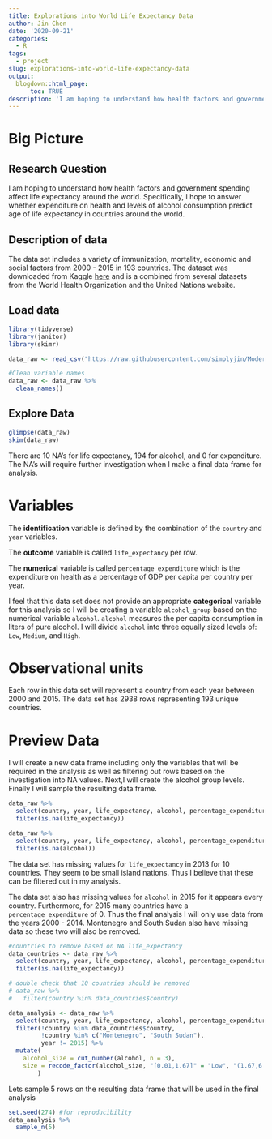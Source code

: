 ```yaml
---
title: Explorations into World Life Expectancy Data
author: Jin Chen
date: '2020-09-21'
categories:
  - R
tags:
  - project
slug: explorations-into-world-life-expectancy-data
output:
  blogdown::html_page:
      toc: TRUE
description: 'I am hoping to understand how health factors and government spending affect life expectancy around the world. Specifically, I hope to answer whether expenditure on health and levels of alcohol consumption predict age of life expectancy in countries around the world.'
---
```



# Big Picture
## Research Question

I am hoping to understand how health factors and government spending affect life expectancy around the world. Specifically, I hope to answer whether expenditure on health and levels of alcohol consumption predict age of life expectancy in countries around the world.


## Description of data
The data set includes a variety of immunization, mortality, economic and social factors from 2000 - 2015 in 193 countries. The dataset was downloaded from Kaggle [here](https://www.kaggle.com/kumarajarshi/life-expectancy-who) and is a combined from several datasets from the World Health Organization and the United Nations website. 

## Load data

```r
library(tidyverse)
library(janitor)
library(skimr)

data_raw <- read_csv("https://raw.githubusercontent.com/simplyjin/ModernDive/master/data/life_data.csv")

#Clean variable names
data_raw <- data_raw %>% 
  clean_names()
```

## Explore Data

```r
glimpse(data_raw)
skim(data_raw)
```

There are 10 NA's for life expectancy, 194 for alcohol, and 0 for expenditure. The NA's will require further investigation when I make a final data  frame for analysis.


# Variables

The **identification** variable is defined by the combination of the `country` and `year` variables.

The **outcome** variable is called `life_expectancy` per row.

The **numerical** variable is called `percentage_expenditure` which is the expenditure on health as a percentage of GDP per capita per country per year.

I feel that this data set does not provide an appropriate **categorical** variable for this analysis so I will be creating a variable `alcohol_group` based on the numerical variable `alcohol`. `alcohol` measures the per capita consumption in liters of pure alcohol. I will divide `alcohol` into three equally sized levels of: `Low`, `Medium`, and `High`. 


# Observational units

Each row in this data set will represent a country from each year between 2000 and 2015. The data set has 2938 rows representing 193 unique countries.

# Preview Data

I will create a new data frame including only the variables that will be required in the analysis as well as filtering out rows based on the investigation into NA values. Next,I will create the alcohol group levels. Finally I will sample the resulting data frame.

```r
data_raw %>% 
  select(country, year, life_expectancy, alcohol, percentage_expenditure) %>% 
  filter(is.na(life_expectancy))

data_raw %>% 
  select(country, year, life_expectancy, alcohol, percentage_expenditure) %>% 
  filter(is.na(alcohol))

```
The data set has missing values for `life_expectancy` in 2013 for 10 countries. They seem to be small island nations. Thus I believe that these can be filtered out in my analysis.

The data set also has missing values for `alcohol` in 2015 for it appears every country. Furthermore, for 2015 many countries have a `percentage_expenditure` of 0. Thus the final analysis I will only use data from the years 2000 - 2014. Montenegro and South Sudan also have missing data so these two will also be removed. 



```r
#countries to remove based on NA life_expectancy
data_countries <- data_raw %>% 
  select(country, year, life_expectancy, alcohol, percentage_expenditure) %>% 
  filter(is.na(life_expectancy))

# double check that 10 countries should be removed
# data_raw %>% 
#   filter(country %in% data_countries$country)

data_analysis <- data_raw %>% 
  select(country, year, life_expectancy, alcohol, percentage_expenditure) %>% 
  filter(!country %in% data_countries$country,
         !country %in% c("Montenegro", "South Sudan"),
         year != 2015) %>% 
  mutate(
    alcohol_size = cut_number(alcohol, n = 3),
    size = recode_factor(alcohol_size, "[0.01,1.67]" = "Low", "(1.67,6.4]" = "Medium", "(6.4,17.9]" = "High")
        )
```

Lets sample 5 rows on the resulting data frame that will be used in the final analysis

```r
set.seed(274) #for reproducibility
data_analysis %>% 
  sample_n(5)
```

